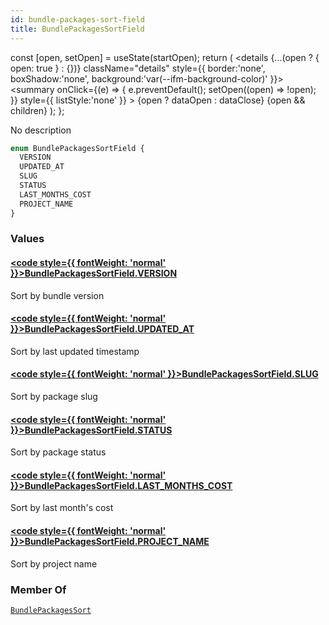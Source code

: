 ```yaml
---
id: bundle-packages-sort-field
title: BundlePackagesSortField
---
```









  const [open, setOpen] = useState(startOpen);
  return (
    <details {...(open ? { open: true } : {})} className="details" style={{ border:'none', boxShadow:'none', background:'var(--ifm-background-color)' }}>
      <summary
        onClick={(e) => {
          e.preventDefault();
          setOpen((open) => !open);
        }}
        style={{ listStyle:'none' }}
      >
      {open ? dataOpen : dataClose}
      </summary>
      {open && children}
    </details>
  );
};








No description


```graphql
enum BundlePackagesSortField {
  VERSION
  UPDATED_AT
  SLUG
  STATUS
  LAST_MONTHS_COST
  PROJECT_NAME
}
```




### Values

#### [<code style={{ fontWeight: 'normal' }}>BundlePackagesSortField.<b>VERSION</b></code>](#)  
Sort by bundle version


#### [<code style={{ fontWeight: 'normal' }}>BundlePackagesSortField.<b>UPDATED&#x005F;AT</b></code>](#)  
Sort by last updated timestamp


#### [<code style={{ fontWeight: 'normal' }}>BundlePackagesSortField.<b>SLUG</b></code>](#)  
Sort by package slug


#### [<code style={{ fontWeight: 'normal' }}>BundlePackagesSortField.<b>STATUS</b></code>](#)  
Sort by package status


#### [<code style={{ fontWeight: 'normal' }}>BundlePackagesSortField.<b>LAST&#x005F;MONTHS&#x005F;COST</b></code>](#)  
Sort by last month's cost


#### [<code style={{ fontWeight: 'normal' }}>BundlePackagesSortField.<b>PROJECT&#x005F;NAME</b></code>](#)  
Sort by project name






### Member Of

[`BundlePackagesSort`](/swapi/types/inputs/bundle-packages-sort.mdx)  <Badge class="badge badge--secondary badge--relation" text="input"/>
